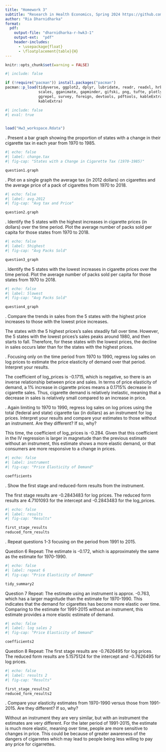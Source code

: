 ```yaml
---
title: "Homework 3"
subtitle: "Research in Health Economics, Spring 2024 https://github.com/riadharnidharka/Econ470HW3"
author: "Ria Dharnidharka"
format:
  pdf:
    output-file: "dharnidharka-r-hwk3-1"
    output-ext:  "pdf"
    header-includes:
      - \usepackage{float}
      - \floatplacement{table}{H}
---
```

```r
knitr::opts_chunk$set(warning = FALSE)
```

```r
#| include: false

if (!require("pacman")) install.packages("pacman")
pacman::p_load(tidyverse, ggplot2, dplyr, lubridate, readr, readxl, hrbrthemes, fixest,
               scales, gganimate, gapminder, gifski, png, tufte, plotly, OECD,
               ggrepel, survey, foreign, devtools, pdftools, kableExtra, modelsummary,
               kableExtra)
```
```r
#| include: false
#| eval: true

 
load("Hw3_workspace.Rdata")
```
\newpage

\vspace{.2in}
\noindent 1. Present a bar graph showing the proportion of states with a change in their cigarette tax in each year from 1970 to 1985.

```r
#| echo: false
#| label: change.tax
#| fig-cap: "States with a Change in Cigarette Tax (1970-1985)"

question1.graph
```
\newpage

\vspace{.2in}
\noindent 2. Plot on a single graph the average tax (in 2012 dollars) on cigarettes and the average price of a pack of cigarettes from 1970 to 2018.
```r
#| echo: false
#| label: avg.2012
#| fig-cap: "Avg tax and Price"

question2.graph
```
\newpage

\vspace{.2in}
\noindent 3. Identify the 5 states with the highest increases in cigarette prices (in dollars) over the time period. Plot the average number of packs sold per capita for those states from 1970 to 2018.

```r
#| echo: false
#| label: 5highest
#| fig-cap: "Avg Packs Sold"

question3_graph
```
\newpage

\vspace{.2in}
\noindent 4. Identify the 5 states with the lowest increases in cigarette prices over the time period. Plot the average number of packs sold per capita for those states from 1970 to 2018.

```r
#| echo: false
#| label: 5lowest
#| fig-cap: "Avg Packs Sold"

question4_graph
```
\newpage

\vspace{.2in}
\noindent 5. Compare the trends in sales from the 5 states with the highest price increases to those with the lowest price increases.

The states with the 5 highest prices's sales steadily fall over time. However, the 5 states with the lowest prices's sales peaks around 1980, and then starts to fall. Therefore, for these states with the lowest prices, the decline in sales occurs later than for the states with the highest prices. 
\newpage

\vspace{.2in}
\noindent 6. Focusing only on the time period from 1970 to 1990, regress log sales on log prices to estimate the price elasticity of demand over that period. Interpret your results.

The coefficient of log_prices is -0.1715, which is negative, so there is an inverse relationship between price and sales. In terms of price elasticity of demand, a 1% increase in cigarette prices means a 0.1715% decrease in cigarette sales. Thus, cigarette demand is relatively inelastic, meaning that a decrease in sales is relatively small compared to an increase in price. 

\vspace{.2in}
\noindent 7. Again limiting to 1970 to 1990, regress log sales on log prices using the total (federal and state) cigarette tax (in dollars) as an instrument for log prices. Interpret your results and compare your estimates to those without an instrument. Are they different? If so, why?

This time, the coefficient of log_prices is -0.284. Given that this coefficient in the IV regression is larger in magnetude than the previous estimate without an instrument, this estimate shows a more elastic demand, or that consumers are more responsive to a change in prices.

```r
#| echo: false
#| label: instrument
#| fig-cap: "Price Elasticity of Demand"

coefficients
```
\newpage

\vspace{.2in}
\noindent 8. Show the first stage and reduced-form results from the instrument.

The first stage results are -0.2843483 for log prices. The reduced form results are  4.7101093 for the intercept and -0.2843483 for the log_prices.
```r
#| echo: false
#| label: results
#| fig-cap: "Results"

first_stage_results
reduced_form_results
```

\newpage
\noindent 9. Repeat questions 1-3 focusing on the period from 1991 to 2015.

Question 6 Repeat:
The estimate is -0.172, which is approximately the same as the estimate for 1970-1990. 
```r
#| echo: false
#| label: repeat 6
#| fig-cap: "Price Elasticity of Demand"

tidy_summary2
```

Question 7 Repeat:
The estimate using an instrument is approx. -0.763, which has a larger magnitude than the estimate for 1970-1990. This indicates that the demand for cigarettes has become more elastic over time. Comparing to the estimate for 1991-2015 without an instrument, this estimate provides a more elastic estimate of demand. 
```r
#| echo: false
#| label: log sales 2
#| fig-cap: "Price Elasticity of Demand"

coefficients2
```

Question 8 Repeat:
The first stage results are -0.7626495 for log prices. The reduced form results are 5.1575124 for the intercept and -0.7626495 for log prices.
```r
#| echo: false
#| label: results 2
#| fig-cap: "Results"

first_stage_results2
reduced_form_results2
```
\newpage

\vspace{.2in}
\noindent 10. Compare your elasticity estimates from 1970-1990 versus those from 1991-2015. Are they different? If so, why?

Without an instrument they are very similar, but with an instrument the estimates are very different. For the later period of 1991-2015, the estimate is much more elastic, meaning over time, people are more sensitive to changes in price. This could be because of greater awareness of the dangers of cigarretes which may lead to people being less willing to pay any price for cigarrettes. 